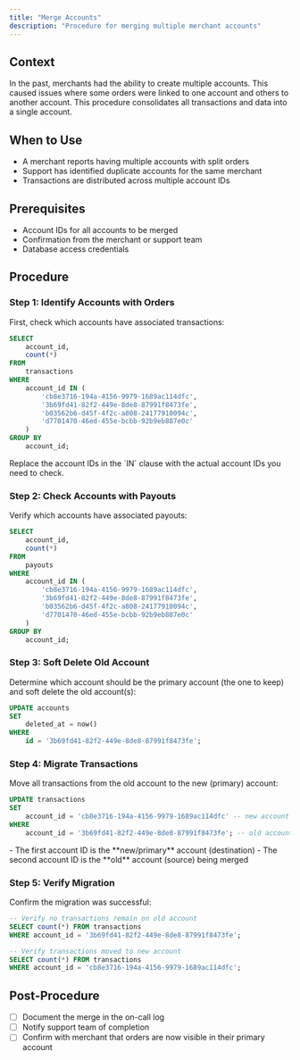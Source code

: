 ```yaml
---
title: "Merge Accounts"
description: "Procedure for merging multiple merchant accounts"
---
```


## Context

In the past, merchants had the ability to create multiple accounts. This caused issues where some orders were linked to one account and others to another account. This procedure consolidates all transactions and data into a single account.

## When to Use

- A merchant reports having multiple accounts with split orders
- Support has identified duplicate accounts for the same merchant
- Transactions are distributed across multiple account IDs

## Prerequisites

- Account IDs for all accounts to be merged
- Confirmation from the merchant or support team
- Database access credentials

## Procedure

### Step 1: Identify Accounts with Orders

First, check which accounts have associated transactions:

```sql
SELECT
    account_id,
    count(*)
FROM
    transactions
WHERE
    account_id IN (
        'cb8e3716-194a-4156-9979-1689ac114dfc',
        '3b69fd41-82f2-449e-8de8-87991f8473fe',
        'b03562b6-d45f-4f2c-a808-24177910094c',
        'd7701470-46ed-455e-bcbb-92b9eb887e0c'
    )
GROUP BY
    account_id;
```

<Note>
  Replace the account IDs in the `IN` clause with the actual account IDs you need to check.
</Note>

### Step 2: Check Accounts with Payouts

Verify which accounts have associated payouts:

```sql
SELECT
    account_id,
    count(*)
FROM
    payouts
WHERE
    account_id IN (
        'cb8e3716-194a-4156-9979-1689ac114dfc',
        '3b69fd41-82f2-449e-8de8-87991f8473fe',
        'b03562b6-d45f-4f2c-a808-24177910094c',
        'd7701470-46ed-455e-bcbb-92b9eb887e0c'
    )
GROUP BY
    account_id;
```

### Step 3: Soft Delete Old Account

Determine which account should be the primary account (the one to keep) and soft delete the old account(s):

```sql
UPDATE accounts
SET
    deleted_at = now()
WHERE
    id = '3b69fd41-82f2-449e-8de8-87991f8473fe';
```

### Step 4: Migrate Transactions

Move all transactions from the old account to the new (primary) account:

```sql
UPDATE transactions
SET
    account_id = 'cb8e3716-194a-4156-9979-1689ac114dfc' -- new account
WHERE
    account_id = '3b69fd41-82f2-449e-8de8-87991f8473fe'; -- old account with orders
```

<Note>
  - The first account ID is the **new/primary** account (destination)
  - The second account ID is the **old** account (source) being merged
</Note>

### Step 5: Verify Migration

Confirm the migration was successful:

```sql
-- Verify no transactions remain on old account
SELECT count(*) FROM transactions
WHERE account_id = '3b69fd41-82f2-449e-8de8-87991f8473fe';

-- Verify transactions moved to new account
SELECT count(*) FROM transactions
WHERE account_id = 'cb8e3716-194a-4156-9979-1689ac114dfc';
```

## Post-Procedure

- [ ] Document the merge in the on-call log
- [ ] Notify support team of completion
- [ ] Confirm with merchant that orders are now visible in their primary account
